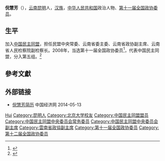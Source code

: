 '''倪慧芳'''（{{bd|1953年||}}），[[云南|云南]][[昆明|昆明]]人，[[汉族|汉族]]，[[中华人民共和国|中华人民共和国]]政治人物、[[第十一届全国政协委员|第十一届全国政协委员]]。

== 生平 ==
加入[[中国民主同盟|中国民主同盟]]，担任民盟中央常委、云南省委主委、云南省政协副主席、云南省人民检察院副检察长。2008年，当选第十一届全国政协委员<ref>{{cite news|title=第十一届全国政协委员名单|url=http://www.indaa.com.cn/zt/2009qglh/zxzs/200903/t20090303_127573.html|accessdate=2013-04-09|newspaper=新华社北京1月25日电 中国人民政治协商会议第十一届全国委员会委员名单(共2237人，2008年1月25日政协第十届全国委员会常务委员会第二十次会议通过)|date=2008年1月25日|deadurl=yes|archiveurl=https://web.archive.org/web/20130928014403/http://www.indaa.com.cn/zt/2009qglh/zxzs/200903/t20090303_127573.html|archivedate=2013年9月28日}}</ref>，代表中国民主同盟，分入第五组。<ref>{{cite news|title=全国政协信息-倪慧芳|url=http://www.cppcc.gov.cn/CMS/wylibary/showJcwyxtInfoWylibary.action?tabJcwyxt.guid=11W0002010&wytype=wjwy|accessdate=2013-04-11|newspaper=全国政协委员会|archive-date=2019-06-09|archive-url=https://web.archive.org/web/20190609045102/http://www.cppcc.gov.cn/CMS/wylibary/showJcwyxtInfoWylibary.action?tabJcwyxt.guid=11W0002010&wytype=wjwy|dead-url=no}}</ref>

== 參考文獻 ==
{{reflist}}

== 外部链接 ==
* [http://district.ce.cn/newarea/sddy/201301/28/t20130128_24069219_6.shtml 倪慧芳简历] {{Wayback|url=http://district.ce.cn/newarea/sddy/201301/28/t20130128_24069219_6.shtml |date=20160304203710 }} 中国经济网 2014-05-13

{{中国政治人物小作品}}
{{中国民主同盟第十届中央委员会}}
{{中国民主同盟第十一届中央委员会}}

{{Authority control}}
{{DEFAULTSORT:Ni倪}}
[[Category:倪姓|Hui]]
[[Category:昆明人|Category:昆明人]]
[[Category:北京大学校友|Category:北京大学校友]]
[[Category:中国民主同盟盟员|Category:中国民主同盟盟员]]
[[Category:中国民主同盟中央委员会常务委员|Category:中国民主同盟中央委员会常务委员]]
[[Category:中国民主同盟中央委员会副主席|Category:中国民主同盟中央委员会副主席]]
[[Category:雲南省政協副主席|Category:雲南省政協副主席]]
[[Category:第十一届全国政协委员|Category:第十一届全国政协委员]]
[[Category:第十二届全国政协委员|Category:第十二届全国政协委员]]
